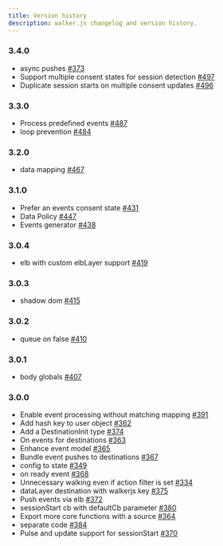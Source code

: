 ```yaml
---
title: Version history
description: walker.js changelog and version history.
---
```


### 3.4.0

- async pushes [#373](https://github.com/elbwalker/walkerOS/issues/373)
- Support multiple consent states for session detection
  [#497](https://github.com/elbwalker/walkerOS/issues/497)
- Duplicate session starts on multiple consent updates
  [#496](https://github.com/elbwalker/walkerOS/issues/496)

### 3.3.0

- Process predefined events
  [#487](https://github.com/elbwalker/walkerOS/issues/487)
- loop prevention [#484](https://github.com/elbwalker/walkerOS/issues/484)

### 3.2.0

- data mapping [#467](https://github.com/elbwalker/walkerOS/issues/467)

### 3.1.0

- Prefer an events consent state
  [#431](https://github.com/elbwalker/walkerOS/issues/431)
- Data Policy [#447](https://github.com/elbwalker/walkerOS/issues/447)
- Events generator [#438](https://github.com/elbwalker/walkerOS/issues/438)

### 3.0.4

- elb with custom elbLayer support
  [#419](https://github.com/elbwalker/walkerOS/issues/419)

### 3.0.3

- shadow dom [#415](https://github.com/elbwalker/walkerOS/issues/415)

### 3.0.2

- queue on false [#410](https://github.com/elbwalker/walkerOS/issues/410)

### 3.0.1

- body globals [#407](https://github.com/elbwalker/walkerOS/issues/407)

### 3.0.0

- Enable event processing without matching mapping
  [#391](https://github.com/elbwalker/walkerOS/issues/391)
- Add hash key to user object
  [#362](https://github.com/elbwalker/walkerOS/issues/362)
- Add a DestinationInit type
  [#374](https://github.com/elbwalker/walkerOS/issues/374)
- On events for destinations
  [#363](https://github.com/elbwalker/walkerOS/issues/363)
- Enhance event model [#365](https://github.com/elbwalker/walkerOS/issues/365)
- Bundle event pushes to destinations
  [#367](https://github.com/elbwalker/walkerOS/issues/367)
- config to state [#349](https://github.com/elbwalker/walkerOS/issues/349)
- on ready event [#368](https://github.com/elbwalker/walkerOS/issues/368)
- Unnecessary walking even if action filter is set
  [#334](https://github.com/elbwalker/walkerOS/issues/334)
- dataLayer destination with walkerjs key
  [#375](https://github.com/elbwalker/walkerOS/issues/375)
- Push events via elb [#372](https://github.com/elbwalker/walkerOS/issues/372)
- sessionStart cb with defaultCb parameter
  [#380](https://github.com/elbwalker/walkerOS/issues/380)
- Export more core functions with a source
  [#364](https://github.com/elbwalker/walkerOS/issues/364)
- separate code [#384](https://github.com/elbwalker/walkerOS/issues/384)
- Pulse and update support for sessionStart
  [#370](https://github.com/elbwalker/walkerOS/issues/370)

